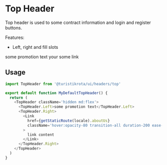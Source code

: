 
<Meta title='Components/Headers/Top' />

# Top Header

Top header is used to some contract information and login and register buttons.

Features:

- Left, right and fill slots

<Canvas>
  <TopHeader className='hidden md:flex'>
    <TopHeader.Left>
      <span className='dark:text-white'>some promotion text</span>
    </TopHeader.Left>
    <TopHeader.Right>
      <span className='dark:text-white'>your some link</span>
    </TopHeader.Right>
  </TopHeader>
</Canvas>

## Usage

```js
import TopHeader from '@turistikrota/ui/headers/top'

export default function MyDefaultTopHeader() {
  return (
    <TopHeader className='hidden md:flex'>
      <TopHeader.Left>some promotion text</TopHeader.Left>
      <TopHeader.Right>
        <Link
          href={getStaticRoute(locale).aboutUs}
          className='hover:opacity-80 transition-all duration-200 ease-in-out'
        >
          link content
        </Link>
      </TopHeader.Right>
    </TopHeader>
  )
}
```
